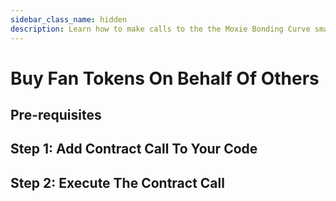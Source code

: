 ```yaml
---
sidebar_class_name: hidden
description: Learn how to make calls to the the Moxie Bonding Curve smart contract to buy fan tokens on behalf of other address.
---
```



# Buy Fan Tokens On Behalf Of Others

## Pre-requisites

## Step 1: Add Contract Call To Your Code

## Step 2: Execute The Contract Call

<DeveloperSupport />
